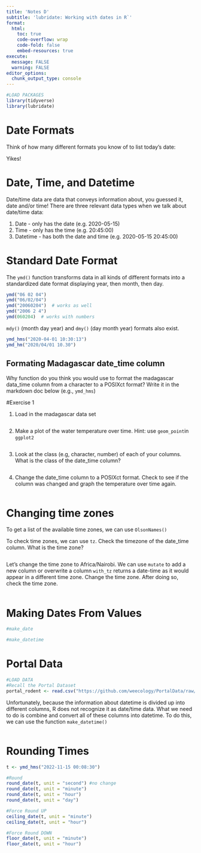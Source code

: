 ```yaml
---
title: 'Notes D'
subtitle: 'lubridate: Working with dates in R`'
format:
  html:
    toc: true
    code-overflow: wrap
    code-fold: false
    embed-resources: true
execute: 
  message: FALSE
  warning: FALSE
editor_options: 
  chunk_output_type: console
---
```


```r
#LOAD PACKAGES 
library(tidyverse)
library(lubridate)
```

# Date Formats

Think of how many different formats you know of to list today's date: 


Yikes! 

# Date, Time, and Datetime

Date/time data are data that conveys information about, you guessed it, date and/or time! There are three relevant data types when we talk about date/time data:

1. Date - only has the date (e.g. 2020-05-15) 
2. Time - only has the time (e.g. 20:45:00) 
3. Datetime - has both the date and time (e.g. 2020-05-15 20:45:00)

# Standard Date Format

The `ymd()` function transforms data in all kinds of different formats into a standardized date format displaying year, then month, then day. 

```r
ymd("06 02 04")
ymd("06/02/04")
ymd("20060204")  # works as well
ymd("2006 2 4")
ymd(060204)  # works with numbers
```

`mdy()` (month day year) and `dmy()` (day month year) formats also exist. 

```r
ymd_hms("2020-04-01 10:30:13")
ymd_hm("2020/04/01 10.30")
```

## Formating Madagascar date_time column

Why function do you think you would use to format the madagascar data_time column from a character to a POSIXct format? Write it in the markdown doc below (e.g., `ymd_hms`)


#Exercise 1

1. Load in the madagascar data set
```r

```

2. Make a plot of the water temperature over time. Hint: use `geom_point`in `ggplot2`
```r

```

3. Look at the class (e.g, character, number) of each of your columns. What is the class of the date_time column?
```r

```

4. Change the date_time column to a POSIXct format. Check to see if the column was changed and graph the temperature over time again. 
```r

```



# Changing time zones

To get a list of the available time zones, we can use `OlsonNames()`

To check time zones, we can use `tz`. Check the timezone of the date_time column. What is the time zone?
```r

```

Let's change the time zone to Africa/Nairobi. 
We can use `mutate` to add a new column or overwrite a column
`with_tz` returns a date-time as it would appear in a different time zone. Change the time zone. After doing so, check the time zone. 
```r

```


# Making Dates From Values

```r
#make_date

#make_datetime
```


# Portal Data

```r
#LOAD DATA
#Recall the Portal Dataset
portal_rodent <- read.csv("https://github.com/weecology/PortalData/raw/main/Rodents/Portal_rodent.csv")
```

Unfortunately, because the information about datetime is divided up into different columns, R does not recognize it as date/time data. What we need to do is combine and convert all of these columns into datetime. To do this, we can use the function `make_datetime()`

```r

```

# Rounding Times

```r
t <- ymd_hms("2022-11-15 00:08:30")
```

```r
#Round
round_date(t, unit = "second") #no change
round_date(t, unit = "minute")
round_date(t, unit = "hour")
round_date(t, unit = "day")
```


```r
#Force Round UP
ceiling_date(t, unit = "minute")
ceiling_date(t, unit = "hour")
```

```r
#Force Round DOWN
floor_date(t, unit = "minute")
floor_date(t, unit = "hour")
```




